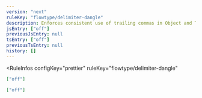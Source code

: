```yaml
---
version: "next"
ruleKey: "flowtype/delimiter-dangle"
description: Enforces consistent use of trailing commas in Object and Tuple annotations
jsEntry: ["off"]
previousJsEntry: null
tsEntry: ["off"]
previousTsEntry: null
history: []
---
```


<RuleInfos 
  configKey="prettier" 
  ruleKey="flowtype/delimiter-dangle" 
>

```json
["off"]
```

```json
["off"]
```

</RuleInfos>
